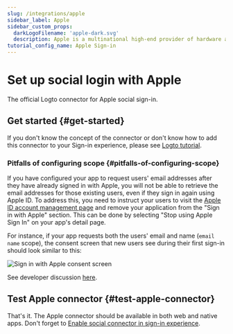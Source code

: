 ```yaml
---
slug: /integrations/apple
sidebar_label: Apple
sidebar_custom_props:
  darkLogoFilename: 'apple-dark.svg'
  description: Apple is a multinational high-end provider of hardware and software.
tutorial_config_name: Apple Sign-in
---
```




# Set up social login with Apple

The official Logto connector for Apple social sign-in.

<GuideTip />

## Get started \{#get-started}

If you don't know the concept of the connector or don't know how to add this connector to your Sign-in experience, please see [Logto tutorial](/connectors/social-connectors).

<Integration />

### Pitfalls of configuring scope \{#pitfalls-of-configuring-scope}

If you have configured your app to request users' email addresses after they have already signed in with Apple, you will not be able to retrieve the email addresses for those existing users, even if they sign in again using Apple ID. To address this, you need to instruct your users to visit the [Apple ID account management page](https://appleid.apple.com/account/manage) and remove your application from the "Sign in with Apple" section. This can be done by selecting "Stop using Apple Sign In" on your app's detail page.

For instance, if your app requests both the users' email and name (`email name` scope), the consent screen that new users see during their first sign-in should look similar to this:

<img
  src="/img/assets/sign-in-with-apple-consent-screen.png"
  alt="Sign in with Apple consent screen"
/>

See developer discussion [here](https://forums.developer.apple.com/forums/thread/132223).

## Test Apple connector \{#test-apple-connector}

That's it. The Apple connector should be available in both web and native apps. Don't forget to [Enable social connector in sign-in experience](/connectors/social-connectors/#enable-social-sign-in).

